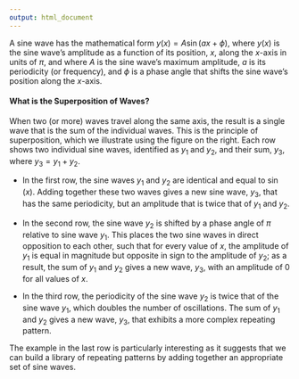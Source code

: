 ```yaml
---
output: html_document
---
```


<!-- The following script makes it possible to use the mhchem -->
<!-- latex package in a .Rmd file and to knit it into an .html file -->
<!-- the font size is scaled to 90% to match text -->

```{=html}
<script type="text/x-mathjax-config">
MathJax.Hub.Config({
  TeX: {
    extensions: ["[Contrib]/mhchem/mhchem.js"]
}
});
MathJax.Hub.Config({ 
        "HTML-CSS": { scale: 90 }, 
        SVG: { linebreaks: { automatic:true } }, 
 });
</script>
```

<!-- text for introduction -->

A sine wave has the mathematical form $y(x) = A \sin({ax} + \phi)$, where $y(x)$ is the sine wave's amplitude as a function of its position, *x*, along the *x*-axis in units of $\pi$, and where *A* is the sine wave's maximum amplitude, *a* is its periodicity (or frequency), and $\phi$ is a phase angle that shifts the sine wave's position along the *x*-axis. 

#### What is the Superposition of Waves?

When two (or more) waves travel along the same axis, the result is a single wave that is the sum of the individual waves. This is the principle of superposition, which we illustrate using the figure on the right. Each row shows two individual sine waves, identified as $y_1$ and $y_2$, and their sum, $y_3$, where $y_3 = y_1 + y_2$. 

* In the first row, the sine waves $y_1$ and $y_2$ are identical and equal to $\sin(x)$. Adding together these two waves gives a new sine wave, $y_3$, that has the same periodicity, but an amplitude that is twice that of $y_1$ and $y_2$. 

* In the second row, the sine wave $y_2$ is shifted by a phase angle of $\pi$ relative to sine wave $y_1$. This places the two sine waves in direct opposition to each other, such that for every value of $x$, the amplitude of $y_1$ is equal in magnitude but opposite in sign to the amplitude of $y_2$; as a result, the sum of $y_1$ and $y_2$ gives a new wave, $y_3$, with an amplitude of 0 for all values of $x$.

* In the third row, the periodicity of the sine wave $y_2$ is twice that of the sine wave $y_1$, which doubles the number of oscillations. The sum of $y_1$ and $y_2$ gives a new wave, $y_3$, that exhibits a more complex repeating pattern.

The example in the last row is particularly interesting as it suggests that we can build a library of repeating patterns by adding together an appropriate set of sine waves.  
